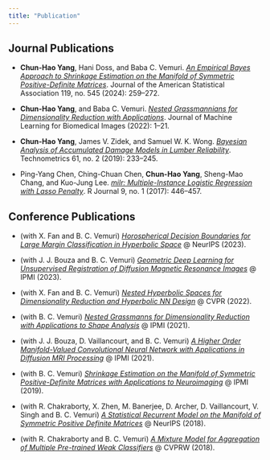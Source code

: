 ```yaml
---
title: "Publication"
---
```


## Journal Publications

-   **Chun-Hao Yang**, Hani Doss, and Baba C. Vemuri. [*An Empirical Bayes Approach to Shrinkage Estimation on the Manifold of Symmetric Positive-Definite Matrices*](https://doi.org/10.1080/01621459.2022.2110877). Journal of the American Statistical Association 119, no. 545 (2024): 259--272.

-   **Chun-Hao Yang**, and Baba C. Vemuri. [*Nested Grassmannians for Dimensionality Reduction with Applications*](https://doi.org/10.59275/j.melba.2022-234f). Journal of Machine Learning for Biomedical Images (2022): 1--21.

-   **Chun-Hao Yang**, James V. Zidek, and Samuel W. K. Wong. [*Bayesian Analysis of Accumulated Damage Models in Lumber Reliability*](https://doi.org/10.1080/00401706.2018.1512900). Technometrics 61, no. 2 (2019): 233--245. 

-   Ping-Yang Chen, Ching-Chuan Chen, **Chun-Hao Yang**, Sheng-Mao Chang, and Kuo-Jung Lee. [*milr: Multiple-Instance Logistic Regression with Lasso Penalty*](https://doi.org/10.32614/RJ-2017-013). R Journal 9, no. 1 (2017): 446--457. 

## Conference Publications

- (with X. Fan and B. C. Vemuri) [*Horospherical Decision Boundaries for Large Margin Classification in Hyperbolic Space*](https://proceedings.neurips.cc/paper_files/paper/2023/hash/24cb8b08f3cb2f59671e33faac4790e6-Abstract-Conference.html) @ NeurIPS (2023).

- (with J. J. Bouza and B. C. Vemuri) [*Geometric Deep Learning for Unsupervised Registration of Diffusion Magnetic Resonance Images*](https://doi.org/10.1007/978-3-031-34048-2_43) @ IPMI (2023).

- (with X. Fan and B. C. Vemuri) [*Nested Hyperbolic Spaces for Dimensionality Reduction and Hyperbolic NN Design*](https://doi.org/10.1109/CVPR52688.2022.00045) @ CVPR (2022).

- (with B. C. Vemuri) [*Nested Grassmanns for Dimensionality Reduction with Applications to Shape Analysis*](https://doi.org/10.1007/978-3-030-78191-0_11) @ IPMI (2021).

- (with J. J. Bouza, D. Vaillancourt, and B. C. Vemuri) [*A Higher Order Manifold-Valued Convolutional Neural Network with Applications in Diffusion MRI Processing*](https://doi.org/10.1007/978-3-030-78191-0_24) @ IPMI (2021).

- (with B. C. Vemuri) [*Shrinkage Estimation on the Manifold of Symmetric Positive-Definite Matrices with Applications to Neuroimaging*](https://doi.org/10.1007/978-3-030-20351-1_44) @ IPMI (2019).

- (with R. Chakraborty, X. Zhen, M. Banerjee, D. Archer, D. Vaillancourt, V. Singh and B. C. Vemuri) [*A Statistical Recurrent Model on the Manifold of Symmetric Positive Definite Matrices*](https://papers.nips.cc/paper_files/paper/2018/hash/7070f9088e456682f0f84f815ebda761-Abstract.html) @ NeurIPS (2018).

- (with R. Chakraborty and B. C. Vemuri) [*A Mixture Model for Aggregation of Multiple Pre-trained Weak Classifiers*](https://doi.org/10.1109/CVPRW.2018.00074) @ CVPRW (2018).
